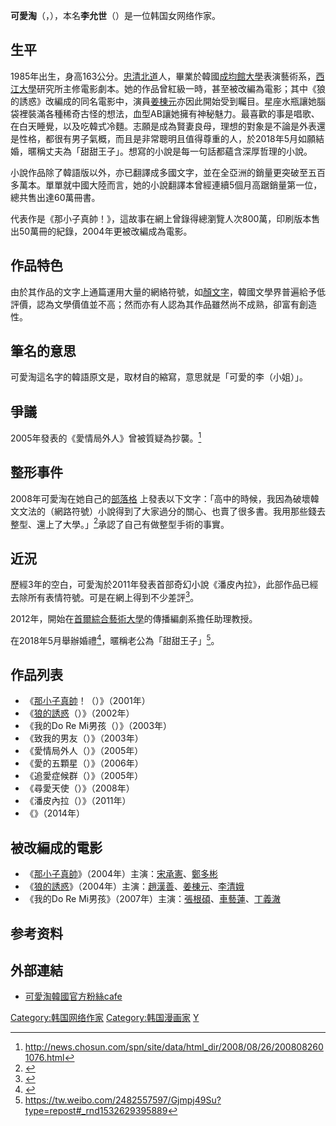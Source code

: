 {{更新|time=2019-02-07T13:31:28+00:00}}
{{Infobox comics creator
|名稱= 可愛淘<br><small>귀여니
|english= Guiyeoni
|image= 
|imagesize= 
|caption= 
|本名= 李允世（이윤세）
|出生日期= {{Birth year and age|1985|1}}
|出生地點= {{ROK-1984|short=yes}}[[忠清北道|忠清北道]][[堤川市|堤川市]]
|國籍= {{ROK}}
|職業= 網絡作家
|活動開始= 2001年
|活動結束= 
|筆名= 
|簽名= 
|代表作= 那小子真帥！、我的DO RE MI男孩
|獲得獎項= 
|公式網站= 
}}
{{Infobox Korean name
|hangul =귀여니
|hanja =
|rr=Gwi Yeo Ni
|mr=Kwi Yŏ Ni
|hangulborn=이윤세
|hanjaborn=李允世
|rrborn=I Yun Sae
|mrborn=I Yun Sae
}}

'''可愛淘'''（{{lang-ko|귀여니}}，{{bd|1985年|1月|catIdx=G可愛淘}}），本名'''李允世'''（{{lang-ko|이윤세}}）是一位韩国女网络作家。

==生平==
1985年出生，身高163公分。[[忠清北道|忠清北道]]人，畢業於韓國[[成均館大學|成均館大學]]表演藝術系，[[西江大學|西江大學]]研究所主修電影劇本。她的作品曾紅級一時，甚至被改編為電影；其中《狼的誘惑》改編成的同名電影中，演員[[姜棟元|姜棟元]]亦因此開始受到矚目。星座水瓶讓她腦袋裡裝滿各種稀奇古怪的想法，血型AB讓她擁有神秘魅力。最喜歡的事是唱歌、在白天睡覺，以及吃韓式冷麵。志願是成為賢妻良母，理想的對象是不論是外表還是性格，都很有男子氣概，而且是非常聰明且值得尊重的人，於2018年5月如願結婚，暱稱丈夫為「甜甜王子」。想寫的小說是每一句話都蘊含深厚哲理的小說。

小說作品除了韓語版以外，亦已翻譯成多國文字，並在全亞洲的銷量更突破至五百多萬本。單單就中國大陸而言，她的小說翻譯本曾經連續5個月高踞銷量第一位，總共售出達60萬冊書。

代表作是《那小子真帥！》，這故事在網上曾錄得總瀏覽人次800萬，印刷版本售出50萬冊的紀錄，2004年更被改編成為電影。

==作品特色==
由於其作品的文字上通篇運用大量的網絡符號，如[[顏文字|顏文字]]，韓國文學界普遍給予低評價，認為文學價值並不高；然而亦有人認為其作品雖然尚不成熟，卻富有創造性。

==筆名的意思==
可愛淘這名字的韓語原文是{{lang|ko|'''귀여니'''}}，取材自{{lang|ko|'''귀여운 이'''}}的縮寫，意思就是「可愛的李（小姐）」。

==爭議==
2005年發表的《愛情局外人》曾被質疑為抄襲。<ref>http://news.chosun.com/spn/site/data/html_dir/2008/08/26/2008082601076.html{{dead link|date=2017年12月 |bot=InternetArchiveBot |fix-attempted=yes }}</ref>

==整形事件==
2008年可愛淘在她自己的[http://www.cyworld.com/j1258love 部落格] {{Wayback|url=http://www.cyworld.com/j1258love |date=20150923222808 }}上發表以下文字：「高中的時候，我因為破壞韓文文法的（網路符號）小說得到了大家過分的關心、也賣了很多書。我用那些錢去整型、還上了大學。」<ref>{{Cite web |url=http://blog.daum.net/excelling/17009805 |title=存档副本 |access-date=2013-07-08 |archive-date=2019-09-24 |archive-url=https://web.archive.org/web/20190924230811/http://blog.daum.net/excelling/17009805 |dead-url=yes }}</ref>承認了自己有做整型手術的事實。

==近況==
歷經3年的空白，可愛淘於2011年發表首部奇幻小說《潘皮內拉》，此部作品已經去除所有表情符號。可是在網上得到不少差評<ref>{{Cite web |url=http://book.daum.net/detail/book.do?bookid=KOR9788928615360 |title=存档副本 |access-date=2015-04-05 |archive-url=https://web.archive.org/web/20140330061459/http://book.daum.net/detail/book.do?bookid=KOR9788928615360 |archive-date=2014-03-30 |dead-url=yes }}</ref>。

2012年，開始在[[首爾綜合藝術大學|首爾綜合藝術大學]]的傳播編劇系擔任助理教授。

在2018年5月舉辦婚禮<ref>{{Cite web |url=https://star.ettoday.net/news/1175525 |title=存档副本 |access-date=2018-07-26 |archive-date=2019-09-13 |archive-url=https://web.archive.org/web/20190913170602/https://star.ettoday.net/news/1175525 |dead-url=no }}</ref>，暱稱老公為「甜甜王子」<ref>https://tw.weibo.com/2482557597/Gjmpj49Su?type=repost#_rnd1532629395889{{Dead link|date=2018年9月 |bot=InternetArchiveBot |fix-attempted=yes }}</ref>。

== 作品列表 ==
* 《[[那小子真帥|那小子真帥]]！（{{lang|ko|그 놈은 멋있었다}}）》（2001年）
* 《[[狼的誘惑|狼的誘惑]]（{{lang|ko|늑대의 유혹}}）》（2002年）
* 《我的Do Re Mi男孩（{{lang|ko|도레미파솔라시도}}）》（2003年）
* 《致我的男友（{{lang|ko|내 남자친구에게}}）》（2003年）
* 《愛情局外人（{{lang|ko|아웃 싸이더}}）》（2005年）
* 《愛的五顆星（{{lang|ko|다섯개의 별}}）》（2006年）
* 《追愛症候群（{{lang|ko|신드롬}}）》（2005年）
* 《尋愛天使（{{lang|ko|천사를 찾습니다}}）》（2008年）
* 《潘皮內拉（{{lang|ko|팜피넬라}}）》（2011年）
* 《{{lang|ko|어느 특별한 한 달, 라오스}}》（2014年）

== 被改編成的電影 ==
* 《[[那小子真帥|那小子真帥]]》（2004年）主演：[[宋承憲|宋承憲]]、[[鄭多彬_(1980年)|鄭多彬]]
* 《[[狼的誘惑|狼的誘惑]]》（2004年）主演：[[趙漢善|趙漢善]]、[[姜棟元|姜棟元]]、[[李清娥|李清娥]]
* 《我的Do Re Mi男孩》（2007年）主演：[[張根碩|張根碩]]、[[車藝蓮|車藝蓮]]、[[丁義澈|丁義澈]]

==参考资料==
{{Reflist}}

== 外部連結 ==
*{{ko}}[http://cafe.daum.net/rnlduslsla 可愛淘韓國官方粉絲cafe] {{Wayback|url=http://cafe.daum.net/rnlduslsla |date=20190811181356 }}

{{Authority control}}
{{DEFAULTSORT:Guiyeoni}}
[[Category:韩国网络作家|Category:韩国网络作家]]
[[Category:韩国漫画家|Category:韩国漫画家]]
[[Category:李姓|Y]]